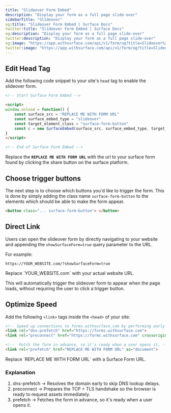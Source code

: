 ```yaml
---
title: "Slideover Form Embed"
description: "Display your form as a full page slide-over"
sidebarTitle: "Slideover"
og:title: "Slideover Form Embed | Surface Docs"
twitter:title: "Slideover Form Embed | Surface Docs"
og:description: "Display your form as a full page slide-over"
twitter:description: "Display your form as a full page slide-over"
og:image: "https://app.withsurface.com/api/v1/form/og?title=Slideover%20Form%20Embed"
twitter:image: "https://app.withsurface.com/api/v1/form/og?title=Slideover%20Form%20Embed"
---
```



<SurfaceTagWarning />

## Edit Head Tag

Add the following code snippet to your site's `head` tag to enable the slideover form.

```html
<!-- Start Surface Form Embed -->

<script>
window.onload = function() {
    const surface_src = "REPLACE ME WITH FORM URL"
    const surface_embed_type = "slideover"
    const target_element_class = "surface-form-button"
    const c = new SurfaceEmbed(surface_src, surface_embed_type, target_element_class)
}
</script>

<!-- End of Surface Form Embed -->
```

Replace the **`REPLACE ME WITH FORM URL`** with the url to your surface form found by clicking the share button on the surface platform.

## Choose trigger buttons

The next step is to choose which buttons you'd like to trigger the form. This is done by simply adding the class name `surface-form-button` to the elements which should be able to make the form appear.

```html
<button class="... surface-form-button"> </button>
```

## Direct Link

Users can open the slideover form by directly navigating to your website and appending the `showSurfaceForm=true` query parameter to the URL.

For example:
```
https://YOUR_WEBSITE.com/?showSurfaceForm=true
```

<Info>
Replace `YOUR_WEBSITE.com` with your actual website URL.
</Info>


This will automatically trigger the slideover form to appear when the page loads, without requiring the user to click a trigger button.

## Optimize Speed

Add the following `<link>` tags inside the `<head>` of your site:

```html
<!-- Speed up connections to forms.withsurface.com by performing early DNS resolution and TCP handshake -->
<link rel="dns-prefetch" href="https://forms.withsurface.com">
<link rel="preconnect" href="https://forms.withsurface.com" crossorigin>

<!--  Fetch the form in advance, so it's ready when a user opens it. -->
<link rel="prefetch" href="REPLACE ME WITH FORM URL" as="document">
```

<Info>
Replace `REPLACE ME WITH FORM URL` with a Surface Form URL.
</Info>

### Explanation

1. dns-prefetch → Resolves the domain early to skip DNS lookup delays.
2. preconnect → Prepares the TCP + TLS handshake so the browser is ready to request assets immediately.
3. prefetch → Fetches the form in advance, so it's ready when a user opens it.
